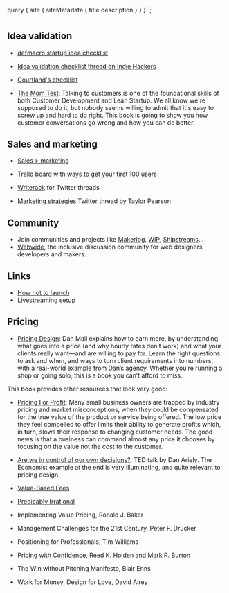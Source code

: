 
  query {
    site {
      siteMetadata {
        title
        description
      }
    }
  }
`;

# <Text text={props.data.site.siteMetadata.title} />

<Paragraph text={props.data.site.siteMetadata.description} />

## Idea validation

- [defmacro startup idea checklist](https://www.defmacro.org/2019/03/26/startup-checklist.html)

- [Idea validation checklist thread on Indie Hackers](https://www.indiehackers.com/forum/what-s-on-your-idea-validation-checklist-c16137b637)

- [Courtland's checklist](https://courtlandschecklist.com/)

- [The Mom Test](https://www.amazon.es/dp/1492180742): Talking to customers is
  one of the foundational skills of both Customer Development and Lean Startup.
  We all know we're supposed to do it, but nobody seems willing to admit that
  it's easy to screw up and hard to do right. This book is going to show you how
  customer conversations go wrong and how you can do better.

## Sales and marketing

- [Sales > marketing](https://blog.louisnicholls.com/advice/sales-marketing/)

- Trello board with ways to
  [get your first 100 users](https://trello.com/b/wGkvzNYV/%F0%9F%9A%80100-tried-and-tested-actionable-ways-to-get-your-first-100-users)

- [Writerack](https://writerack.com/) for Twitter threads

- [Marketing strategies](https://twitter.com/TaylorPearsonMe/status/1100179116144226304?s=09)
  Twitter thread by Taylor Pearson

## Community

- Join communities and projects like [Makerlog](https://getmakerlog.com),
  [WIP](https://wip.chat/), [Shipstreams](https://shipstreams.com/)...
- [Webwide](https://hello.webwide.io/), the inclusive discussion community for
  web designers, developers and makers.

## Links

- [How not to launch](https://www.hownottolaunch.com/)
- [Livestreaming setup](https://medium.com/@suzhinton/my-twitch-live-coding-setup-b2516672fb21)

## Pricing

- [Pricing Design](https://abookapart.com/products/pricing-design): Dan Mall
  explains how to earn more, by understanding what goes into a price (and why
  hourly rates don’t work) and what your clients really want—and are willing to
  pay for. Learn the right questions to ask and when, and ways to turn client
  requirements into numbers, with a real-world example from Dan’s agency.
  Whether you’re running a shop or going solo, this is a book you can’t afford
  to miss.

This book provides other resources that look very good:

- [Pricing For Profit](https://www.amazon.com/Pricing-Profit-Command-Products-Services-ebook/dp/B002QMKT1U):
  Many small business owners are trapped by industry pricing and market
  misconceptions, when they could be compensated for the true value of the
  product or service being offered. The low price they feel compelled to offer
  limits their ability to generate profits which, in turn, slows their response
  to changing customer needs. The good news is that a business can command
  almost any price it chooses by focusing on the value not the cost to the
  customer.

- [Are we in control of our own decisions?](https://www.ted.com/talks/dan_ariely_asks_are_we_in_control_of_our_own_decisions).
  TED talk by Dan Ariely. The Economist example at the end is very illuminating,
  and quite relevant to pricing design.

- [Value-Based Fees](https://www.amazon.com/Value-Based-Fees-Charge-Youre-Worth/dp/0470275847)

- [Predicably Irrational](https://www.amazon.com/Predictably-Irrational-Hidden-Forces-Decisions/dp/0007256531)

- Implementing Value Pricing, Ronald J. Baker

- Management Challenges for the 21st Century, Peter F. Drucker

- Positioning for Professionals, Tim Williams

- Pricing with Confidence, Reed K. Holden and Mark R. Burton

- The Win without Pitching Manifesto, Blair Enns

- Work for Money, Design for Love, David Airey

